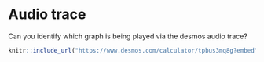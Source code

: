 # Audio trace

Can you identify which graph is being played via the desmos audio trace?

```r
knitr::include_url("https://www.desmos.com/calculator/tpbus3mq8g?embed", height="500px")
```